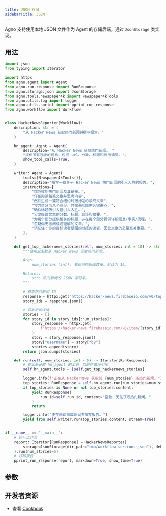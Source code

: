 ```yaml
---
title: JSON 存储
sidebarTitle: JSON
---
```


Agno 支持使用本地 JSON 文件作为 Agent 的存储后端，通过 `JsonStorage` 类实现。

## 用法

```python json_storage_for_agent.py
import json
from typing import Iterator

import httpx
from agno.agent import Agent
from agno.run.response import RunResponse
from agno.storage.json import JsonStorage
from agno.tools.newspaper4k import Newspaper4kTools
from agno.utils.log import logger
from agno.utils.pprint import pprint_run_response
from agno.workflow import Workflow


class HackerNewsReporter(Workflow):
    description: str = (
        "从 Hacker News 获取热门新闻并撰写报告。"
    )

    hn_agent: Agent = Agent(
        description="从 Hacker News 获取热门新闻。 "
        "提供所有可能的信息，包括 url、分数、标题和可用摘要。",
        show_tool_calls=True,
    )

    writer: Agent = Agent(
        tools=[Newspaper4kTools()],
        description="撰写一篇关于 Hacker News 热门新闻的引人入胜的报告。",
        instructions=[
            "你将收到热门新闻及其链接。",
            "仔细阅读每篇文章并思考内容",
            "然后生成一篇符合纽约时报标准的最终文章",
            "将文章分为几个部分，并在最后提供关键要点。",
            "确保标题吸引人且引人入胜。",
            "分享每篇文章的分数、标题、网址和摘要。",
            "为每个部分提供相关的标题，并在每个部分提供详细信息/事实/流程。",
            "忽略你无法阅读或理解的文章。",
            "请记住：你的目标读者是纽约时报的读者，因此文章的质量至关重要。",
        ],
    )

    def get_top_hackernews_stories(self, num_stories: int = 10) -> str:
        """使用此函数从 Hacker News 获取热门新闻。

        Args:
            num_stories (int): 要返回的新闻数量。默认为 10。

        Returns:
            str: 热门新闻的 JSON 字符串。
        """

        # 获取热门新闻 ID
        response = httpx.get("https://hacker-news.firebaseio.com/v0/topstories.json")
        story_ids = response.json()

        # 获取新闻详情
        stories = []
        for story_id in story_ids[:num_stories]:
            story_response = httpx.get(
                f"https://hacker-news.firebaseio.com/v0/item/{story_id}.json"
            )
            story = story_response.json()
            story["username"] = story["by"]
            stories.append(story)
        return json.dumps(stories)

    def run(self, num_stories: int = 5) -> Iterator[RunResponse]:
        # 在此处设置 hn_agent 的工具，以避免循环引用
        self.hn_agent.tools = [self.get_top_hackernews_stories]

        logger.info(f"正在从 HackerNews 获取前 {num_stories} 条热门新闻。")
        top_stories: RunResponse = self.hn_agent.run(num_stories=num_stories)
        if top_stories is None or not top_stories.content:
            yield RunResponse(
                run_id=self.run_id, content="抱歉，无法获取热门新闻。"
            )
            return

        logger.info("正在阅读每篇新闻并撰写报告。")
        yield from self.writer.run(top_stories.content, stream=True)


if __name__ == "__main__":
    # 运行工作流
    report: Iterator[RunResponse] = HackerNewsReporter(
        storage=JsonStorage(dir_path="tmp/workflow_sessions_json"), debug_mode=False
    ).run(num_stories=5)
    # 打印报告
    pprint_run_response(report, markdown=True, show_time=True)
```

## 参数

<Snippet file="storage-json-params.mdx" />

## 开发者资源

- 查看 [Cookbook](https://github.com/agno-agi/agno/blob/main/cookbook/storage/json_storage/json_storage_for_workflow.py)